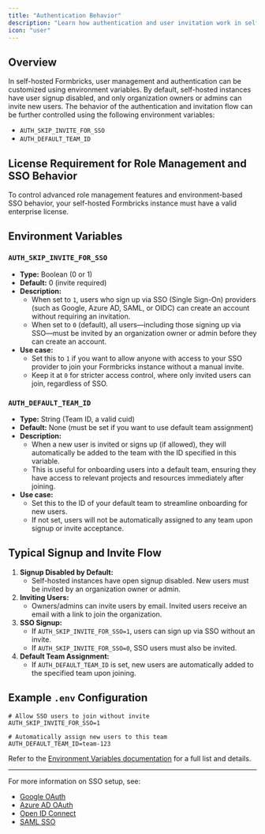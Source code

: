 ```yaml
---
title: "Authentication Behavior"
description: "Learn how authentication and user invitation work in self-hosted Formbricks deployments."
icon: "user"
---
```


## Overview

In self-hosted Formbricks, user management and authentication can be customized using environment variables. By default, self-hosted instances have user signup disabled, and only organization owners or admins can invite new users. The behavior of the authentication and invitation flow can be further controlled using the following environment variables:

- `AUTH_SKIP_INVITE_FOR_SSO`
- `AUTH_DEFAULT_TEAM_ID`

## License Requirement for Role Management and SSO Behavior

<Note>
  To control advanced role management features and environment-based SSO behavior, your self-hosted Formbricks
  instance must have a valid enterprise license.
</Note>

## Environment Variables

### `AUTH_SKIP_INVITE_FOR_SSO`

- **Type:** Boolean (0 or 1)
- **Default:** 0 (invite required)
- **Description:**
  - When set to `1`, users who sign up via SSO (Single Sign-On) providers (such as Google, Azure AD, SAML, or OIDC) can create an account without requiring an invitation.
  - When set to `0` (default), all users—including those signing up via SSO—must be invited by an organization owner or admin before they can create an account.
- **Use case:**
  - Set this to `1` if you want to allow anyone with access to your SSO provider to join your Formbricks instance without a manual invite.
  - Keep it at `0` for stricter access control, where only invited users can join, regardless of SSO.

### `AUTH_DEFAULT_TEAM_ID`

- **Type:** String (Team ID, a valid cuid)
- **Default:** None (must be set if you want to use default team assignment)
- **Description:**
  - When a new user is invited or signs up (if allowed), they will automatically be added to the team with the ID specified in this variable.
  - This is useful for onboarding users into a default team, ensuring they have access to relevant projects and resources immediately after joining.
- **Use case:**
  - Set this to the ID of your default team to streamline onboarding for new users.
  - If not set, users will not be automatically assigned to any team upon signup or invite acceptance.

## Typical Signup and Invite Flow

1. **Signup Disabled by Default:**
   - Self-hosted instances have open signup disabled. New users must be invited by an organization owner or admin.
2. **Inviting Users:**
   - Owners/admins can invite users by email. Invited users receive an email with a link to join the organization.
3. **SSO Signup:**
   - If `AUTH_SKIP_INVITE_FOR_SSO=1`, users can sign up via SSO without an invite.
   - If `AUTH_SKIP_INVITE_FOR_SSO=0`, SSO users must also be invited.
4. **Default Team Assignment:**
   - If `AUTH_DEFAULT_TEAM_ID` is set, new users are automatically added to the specified team upon joining.

## Example `.env` Configuration

```env
# Allow SSO users to join without invite
AUTH_SKIP_INVITE_FOR_SSO=1

# Automatically assign new users to this team
AUTH_DEFAULT_TEAM_ID=team-123
```

Refer to the [Environment Variables documentation](./configuration/environment-variables) for a full list and details.

---

For more information on SSO setup, see:

- [Google OAuth](./configuration/auth-sso/google-oauth)
- [Azure AD OAuth](./configuration/auth-sso/azure-ad-oauth)
- [Open ID Connect](./configuration/auth-sso/open-id-connect)
- [SAML SSO](./configuration/auth-sso/saml-sso)
